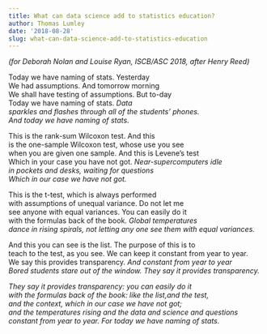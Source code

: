 ```yaml
---
title: What can data science add to statistics education?
author: Thomas Lumley
date: '2018-08-28'
slug: what-can-data-science-add-to-statistics-education
---
```


*(for Deborah Nolan and Louise Ryan, ISCB/ASC 2018, after Henry Reed)*

Today we have naming of stats. Yesterday<br>
We had assumptions. And tomorrow morning<br>
We shall have testing of assumptions. But to-day<br>
Today we have naming of stats. *Data*<br>
*sparkles and flashes through all of the students' phones.*<br>
*And today we have naming of stats.*


This is the rank-sum Wilcoxon test. And this<br>
is the one-sample Wilcoxon test, whose use you see<br>
when you are given one sample. And this is Levene's test<br>
Which in your case you have not got. *Near-supercomputers idle*<br>
*in pockets and desks, waiting for questions*<br>
*Which in our case we have not got.*<br>

This is the t-test, which is always performed<br>
with assumptions of unequal variance. Do not let me<br>
see anyone with equal variances. You can easily do it<br>
with the formulas back of the book. *Global temperatures*<br>
*dance in rising spirals, not letting any one see them with equal variances.*<br>

And this you can see is the list. The purpose of this is to<br>
teach to the test, as you see. We can keep it constant from year to year.<br>
We say this provides transparency. *And constant from year to year*<br>
*Bored students stare out of the window. They say it provides transparency.*<br>


*They say it provides transparency: you can easily do it*<br>
*with the formulas back of the book: like the list,and the test,*<br>
*and the context, which in our case we have not got;*<br>
*and the temperatures rising and the data and science and questions*<br>
*constant from year to year. For today we have naming of stats.*<br>

